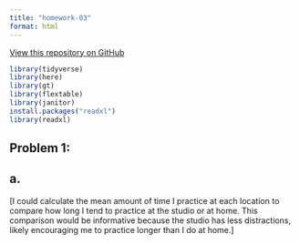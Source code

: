 ```yaml
---
title: "homework-03"
format: html
---
```


[View this repository on GitHub](https://github.com/brodyregan/ENVS-193DS_homework-03)

```r
library(tidyverse)
library(here)
library(gt)
library(flextable)
library(janitor)
install.packages("readxl")
library(readxl)
```

## Problem 1:
## a.
[I could calculate the mean amount of time I practice at each location to compare how long I tend to practice at the studio or at home. This comparison would be informative because the studio has less distractions, likely encouraging me to practice longer than I do at home.]